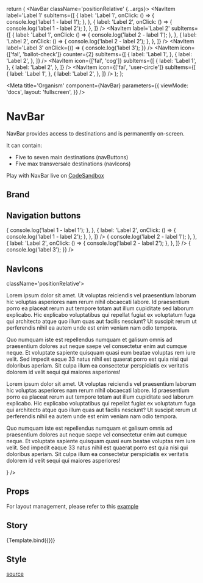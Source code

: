 


  return (
    <Router>
      <NavBar className='positionRelative' {...args}>
        <NavBarMenu>
          <NavItem
            label='Label 1'
            subItems={[
              {
                label: 'Label 1',
                onClick: () => {
                  console.log('label 1 - label 1');
                },
              },
              {
                label: 'Label 2',
                onClick: () => {
                  console.log('label 1 - label 2');
                },
              },
            ]}
          />
          <NavItem
            label='Label 2'
            subItems={[
              {
                label: 'Label 1',
                onClick: () => {
                  console.log('label 2 - label 1');
                },
              },
              {
                label: 'Label 2',
                onClick: () => {
                  console.log('label 2 - label 2');
                },
              },
            ]}
          />
          <NavItem
            label='Label 3'
            onClick={() => {
              console.log('label 3');
            }}
          />
        </NavBarMenu>
        <NavBarUtilities>
          <NavItem
            icon={['fal', 'ballot-check']}
            counter={2}
            subItems={[
              {
                label: 'Label 1',
              },
              {
                label: 'Label 2',
              },
            ]}
          />
          <NavItem
            icon={['fal', 'cog']}
            subItems={[
              {
                label: 'Label 1',
              },
              {
                label: 'Label 2',
              },
            ]}
          />
          <NavItem
            icon={['fal', 'user-circle']}
            subItems={[
              {
                label: 'Label 1',
              },
              {
                label: 'Label 2',
              },
            ]}
          />
        </NavBarUtilities>
      </NavBar>
    </Router>
  );
};

<Meta
  title='Organism'
  component={NavBar}
  parameters={{
    viewMode: 'docs',
    layout: 'fullscreen',
  }}
/>

# NavBar

NavBar provides access to destinations and is permanently on-screen.

It can contain:

- Five to seven main destinations (navButtons)
- Five max transversale destinations (navIcons)

Play with NavBar live on [CodeSandbox](https://codesandbox.io/s/sidebar-demo-t4s312)

## Brand

<Canvas isExpanded={true}>
  <Router>
    <NavBar logoSource='./images/logo.svg' redirection='/' className='positionRelative' />
  </Router>
</Canvas>

## Navigation buttons

<Canvas isExpanded={false}>
  <Router>
    <NavBar logoSource='./images/logo.svg' redirection='/' className='positionRelative'>
      <NavBarMenu>
        <NavItem
          label='Label 1'
          subItems={[
            {
              label: 'Label 1',
              onClick: () => {
                console.log('label 1 - label 1');
              },
            },
            {
              label: 'Label 2',
              onClick: () => {
                console.log('label 1 - label 2');
              },
            },
          ]}
        />
        <NavItem
          label='Label 2'
          subItems={[
            {
              label: 'Label 1',
              onClick: () => {
                console.log('label 2 - label 1');
              },
            },
            {
              label: 'Label 2',
              onClick: () => {
                console.log('label 2 - label 2');
              },
            },
          ]}
        />
        <NavItem
          label='Label 3'
          onClick={() => {
            console.log('label 3');
          }}
        />
      </NavBarMenu>
    </NavBar>
  </Router>
</Canvas>

## NavIcons

<Canvas isExpanded={false}>
  <Router>
    <NavBar logoSource='./images/logo.svg'>
      className='positionRelative'>
      <NavBarUtilities>
        <NavItem
          icon={['fal', 'ballot-check']}
          counter={2}
          subItems={[
            {
              label: 'Label 1',
            },
            {
              label: 'Label 2',
            },
          ]}
        />
        <NavItem
          icon={['fal', 'bell']}
          counter='+99'
          customSubItem={
            <div
              style={{
                maxWidth: '500px',
                height: '300px',
                padding: '0px 16px',
                overflowX: 'hidden',
                overflowY: 'auto',
                backgroundColor: '#FFF',
              }}>
              <p>
                Lorem ipsum dolor sit amet. Ut voluptas reiciendis vel praesentium laborum hic voluptas asperiores nam
                rerum nihil obcaecati labore. Id praesentium porro ea placeat rerum aut tempore totam aut illum
                cupiditate sed laborum explicabo. Hic explicabo voluptatibus qui repellat fugiat ex voluptatum fuga qui
                architecto atque quo illum quas aut facilis nesciunt? Ut suscipit rerum ut perferendis nihil ea autem
                unde est enim veniam nam odio tempora.
              </p>
              <p>
                Quo numquam iste est repellendus numquam et galisum omnis ad praesentium dolores aut neque saepe vel
                consectetur enim aut cumque neque. Et voluptate sapiente quisquam quasi eum beatae voluptas rem iure
                velit. Sed impedit eaque 33 natus nihil est quaerat porro est quia nisi qui doloribus aperiam. Sit culpa
                illum ea consectetur perspiciatis ex veritatis dolorem id velit sequi qui maiores asperiores!
              </p>
              <p>
                Lorem ipsum dolor sit amet. Ut voluptas reiciendis vel praesentium laborum hic voluptas asperiores nam
                rerum nihil obcaecati labore. Id praesentium porro ea placeat rerum aut tempore totam aut illum
                cupiditate sed laborum explicabo. Hic explicabo voluptatibus qui repellat fugiat ex voluptatum fuga qui
                architecto atque quo illum quas aut facilis nesciunt? Ut suscipit rerum ut perferendis nihil ea autem
                unde est enim veniam nam odio tempora.
              </p>
              <p>
                Quo numquam iste est repellendus numquam et galisum omnis ad praesentium dolores aut neque saepe vel
                consectetur enim aut cumque neque. Et voluptate sapiente quisquam quasi eum beatae voluptas rem iure
                velit. Sed impedit eaque 33 natus nihil est quaerat porro est quia nisi qui doloribus aperiam. Sit culpa
                illum ea consectetur perspiciatis ex veritatis dolorem id velit sequi qui maiores asperiores!
              </p>
            </div>
          }
        />
        <NavItem
          icon={['fal', 'cog']}
          subItems={[
            {
              label: 'Label 1',
            },
            {
              label: 'Label 2',
            },
          ]}
        />
        <NavItem
          icon={['fal', 'user-circle']}
          subItems={[
            {
              label: 'Label 1',
            },
            {
              label: 'Label 2',
            },
          ]}
        />
      </NavBarUtilities>
    </NavBar>
  </Router>
</Canvas>

## Props

<ArgsTable of={NavBar} sort='requiredFirst' />

For layout management, please refer to this [example](https://codesandbox.io/s/size-management-sidebar-xtpkk0)

## Story

<Canvas>
  <Story
    name='NavBar'
    args={{
      logoSource: './images/logo.svg',
      redirection: '/',
    }}>
    {Template.bind({})}
  </Story>
</Canvas>

## Style

[source](https://github.com/CharlesCoqueret/ghost-design-system/blob/main/src/assets/_navbar.scss)

<Source language='css' dark format={true} code={navbarStyle} />
